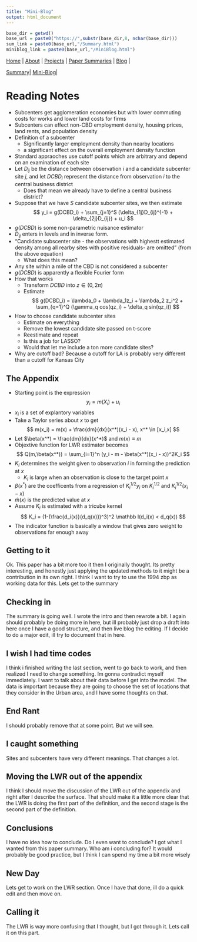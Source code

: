 ```yaml
---
title: "Mini-Blog"
output: html_document
---
```


```r
base_dir = getwd()
base_url = paste0("https://",substr(base_dir,8, nchar(base_dir)))
sum_link = paste0(base_url,"/Summary.html")
miniblog_link = paste0(base_url,"/MiniBlog.html")
```

[Home](https://chasewiedemann.github.io/index.html) |
[About](https://chasewiedemann.github.io/Site/about.html) |
[Projects](https://chasewiedemann.github.io/Site/Projects/projects.html) |
[Paper Summaries](https://chasewiedemann.github.io/Site/Summaries/summaries.html) |
[Blog](https://chasewiedemann.github.io/Site/blog.html) |

[Summary](`r sum_link`)|
[Mini-Blog](`r miniblog_link`)|

# Reading Notes

- Subcenters get agglomeration economies but with lower commuting costs for works and lower land costs for firms
- Subcenters can effect non-CBD employment density, housing prices, land rents, and population density
- Definition of a subcenter
  + Significantly larger employment density than nearby locations
  + a significant effect on the overall employment density function
- Standard appraoches use cutoff points which are arbitrary and depend on an examination of each site
- Let $D_{ij}$ be the distance between observation $i$ and a candidate subcenter site $j$, and let $DCBD_i$ represent the distance from observation $i$ to the central business district
  + Does that mean we already have to define a central business district?
- Suppose that we have $S$ candidate subcenter sites, we then estimate
$$ y_i = g(DCBD_i) + \sum_{j=1}^S (\delta_{1j}D_{ij}^{-1} + \delta_{2j}D_{ij}) + u_i $$
- $g(DCBD)$ is some non-parametric nuisance estimator
- $D_{ij}$ enters in levels and in inverse form.
- "Candidate subscenter site - the observations with highestt estimated density among all rearby sites with positive residuals- are omitted" (from the above equation)
  + What does this mean?
- Any site within a mile of the CBD is not considered a subcenter
- $g(DCBD)$ is apparently a flexible Fourier form
- How that works
  + Transform $DCBD$ into $z \in (0,2\pi)$ 
  + Estimate
  $$ g(DCBD_i) = \lambda_0 + \lambda_1z_i + \lambda_2 z_i^2 + \sum_{q=1}^Q (\gamma_q cos(qz_i) + \delta_q sin(qz_i)) $$
- How to choose candidate subcenter sites
  + Estimate on everything
  + Remove the lowest candidate site passed on t-score
  + Reestimate and repeat
  + Is this a job for LASSO?
  + Would that let me include a ton more candidate sites?
- Why are cutoff bad? Because a cutoff for LA is probably very different than a cutoff for Kansas City

## The Appendix

- Starting point is the expression
$$ y_i = m(X_i) + u_i $$
- $x_i$ is a set of explantory variables
- Take a Taylor series about $x$ to get
$$ m(x_i) = m(x) + \frac{dm}{dx}(x^*)(x_i - x), x^* \in [x_i,x] $$
- Let $\beta(x^*) = \frac{dm}{dx}(x^*)$ and $m(x) \equiv m$
- Objextive function for LWR estimator becomes
$$ Q(m,\beta(x^*)) = \sum_{i=1}^n (y_i - m - \beta(x^*)(x_i - x))^2K_i $$
- $K_i$ determines the weight given to observation $i$ in forming the prediction at $x$
  + $K_i$ is large when an observation is close to the target point $x$
- $\beta(x^*)$ are the coefficents from a regression of $K_i^{1/2}y_i$ on $K_i^{1/2}$ and $K_i^{1/2}(x_i - x)$
- $\hat m(x)$ is the predicted value at $x$
- Assume $K_i$ is estimated with a tricube kernel
$$ K_i = (1-(\frac{d_i(x)}{d_q(x)})^3)^2 \mathbb I(d_i(x) < d_q(x)) $$
- The indicator function is basically a window that gives zero weight to observations far enough away

## Getting to it

Ok. This paper has a bit more too it then I originally thought. Its pretty interesting, and honestly just applying the updated methods to it might be a contribution in its own right. I think I want to try to use the 1994 zbp as working data for this. Lets get to the summary

## Checking in

The summary is going well. I wrote the intro and then rewrote a bit. I again should probably be doing more in here, but ill probably just drop a draft into here once I have a good structure, and then live blog the editing. If I decide to do a major edit, ill try to document that in here. 

## I wish I had time codes

I think i finished writing the last section, went to go back to work, and then realized I need to change something. Im gonna contradict myself immediately. I want to talk about their data before I get into the model. The data is important because they are going to choose the set of locations that they consider in the Urban area, and I have some thoughts on that. 

## End Rant
I should probably remove that at some point. But we will see. 

## I caught something

Sites and subcenters have very different meanings. That changes a lot.

## Moving the LWR out of the appendix

I think I should move the discussion of the LWR out of the appendix and right after I describe the surface. That should make it a little more clear that the LWR is doing the first part of the definition, and the second stage is the second part of the definition.

## Conclusions

I have no idea how to conclude. Do I even want to conclude? I got what I wanted from this paper summary. Who am i concluding for? It would probably be good practice, but I think I can spend my time a bit more wisely 

## New Day

Lets get to work on the LWR section. Once I have that done, ill do a quick edit and then move on.

## Calling it
The LWR is way more confusing that I thought, but I got through it. Lets call it on this part.



